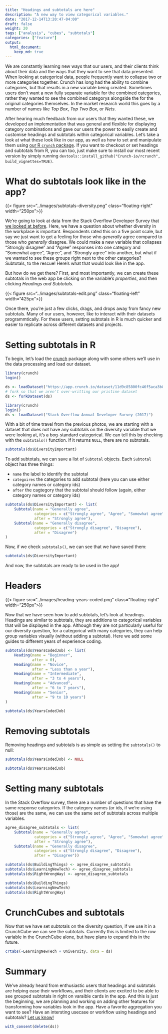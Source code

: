 ```yaml
---
title: "Headings and subtotals are here"
description: "A new way to view categorical variables."
date: "2017-12-14T13:20:47-04:00"
draft: false
weight: 20
tags: ["analysis", "cubes", "subtotals"]
categories: ["feature"]
output:
  html_document:
    keep_md: true
---
```


We are constantly learning new ways that our users, and their clients think about their data and the ways that they want to see that data presented. When looking at categorical data, people frequently want to collapse two or more categories together. Crunch has long had the ability to combine categories, but that results in a new variable being created. Sometimes users don't want a new fully separate variable for the combined categories, rather they wanted to see the combined categorys alongside the for the original categories themselves. In the market research world this goes by a number of names like _Top Box_, _Top Two Box_, or _Nets_.

After hearing much feedback from our users that they wanted these, we developed an implementation that was general and flexible for displaying category combinations and gave our users the power to easily create and customise headings and subtotals within categorical variables. Let's take a look at what these look like in our app, as well as how to set and manipulate them using [our R `crunch` package](http://crunch.io/r/crunch/). If you want to checkout or set headings and subtotals from R, you can too, just make sure to install our most recent version by simply running `devtools::install_github("Crunch-io/rcrunch", build_vignettes=TRUE)`.

# What do subtotals look like in the app?

{{< figure src="../images/subtotals-diversity.png" class="floating-right" width="250px">}}

We're going to look at data from the Stack Overflow Developer Survey that [we looked at before](../devs-as-users/). Here, we have a question about whether diversity in the workplace is important. Respondents rated this on a five point scale, but say we just want to get a feeling for those who _generally_ agree compared to those who _generally_ disagree. We could make a new variable that collapses "Strongly disagree" and "Agree" responses into one category and "Somewhat agree", "Agree", and "Strongly agree" into another, but what if we wanted to see these groups right next to the other categories? Subtotals, to the rescue! Here's what that would look like in the app.

But how do we get there? First, and most importantly, we can create these subtotals in the web app be clicking on the variable's _properties_, and then clicking _Headings and Subtotals_.

{{< figure src="../images/subtotals-edit.png" class="floating-left" width="425px">}}

Once there, you're just a few clicks, drags, and drops away from fancy new subtotals. Many of our users, however, like to interact with their datasets programmtically. For these users, setting subtotals in R is much quicker and easier to replicate across different datasets and projects.

# Setting subtotals in R

To begin, let's load the [crunch](http://crunch.io/r/crunch/) package along with some others we'll use in the data processing and load our dataset.

```r
library(crunch)
login()
```
```r
ds <- loadDataset("https://app.crunch.io/dataset/11d9c85800fc46f5aca3b89c8741f77e/")
# fork so that we aren't over-writting our pristine dataset
ds <- forkDataset(ds)
```

```r
library(crunch)
login()
ds <- loadDataset("Stack Overflow Annual Developer Survey (2017)")
```

With a bit of time travel from the previous photos, we are starting with a dataset that does not have any subtotals on the diversity variable that we were looking at, it's a bog-standard categorical. We can tell this by checking with the `subtotals()` function. If it returns `NULL`, there are no subtotals.

```r
subtotals(ds$DiversityImportant)
```

To add subtotals, we can save a list of `Subtotal` objects. Each `Subtotal` object has three things:

* `name` the label to identify the subtotal
* `categoires` the categories to add subtotal (here you can use either category names or category ids)
* `after` the cagtegory that the subtotal should follow (again, either category names or category ids)

```r
subtotals(ds$DiversityImportant) <- list(
    Subtotal(name = "Generally agree",
             categories = c("Strongly agree", "Agree", "Somewhat agree"),
             after = "Strongly agree"),
    Subtotal(name = "Generally disagree",
             categories = c("Strongly disagree", "Disagree"),
             after = "Disagree")
)
```

Now, if we check `subtotals()`, we can see that we have saved them:

```r
subtotals(ds$DiversityImportant)
```

And now, the subtotals are ready to be used in the app!

# Headers
{{< figure src="../images/heading-years-coded.png" class="floating-right" width="250px">}}

Now that we have seen how to add subtotals, let's look at headings. Headings are similar to subtotals, they are additions to categorical variables that will be displayed in the app. Although they are not particularly useful for our diversity question, for a categorical with many categories, they can help group variables visually (without adding a subtotal). Here we add some guides to different years of experience coding.

```r
subtotals(ds$YearsCodedJob) <- list(
    Heading(name = "Beginner",
            after = 0),
    Heading(name = "Novice",
            after = "Less than a year"),
    Heading(name = "Intermediate",
            after = "3 to 4 years"),
    Heading(name = "Advanced",
            after = "6 to 7 years"),
    Heading(name = "Senior",
            after = "9 to 10 years")
)

subtotals(ds$YearsCodedJob)
```

# Removing subtotals
Removing headings and subtotals is as simple as setting the `subtotals()` to null:

```r
subtotals(ds$YearsCodedJob) <- NULL

subtotals(ds$YearsCodedJob)
```

# Setting many subtotals 

In the Stack Overflow survey, there are a number of questions that have the same response categories. If the category names (or ids, if we're using those) are the same, we can use the same set of subtotals across multiple variables.

```r
agree_disagree_subtotals <- list(
    Subtotal(name = "Generally agree",
             categories = c("Strongly agree", "Agree", "Somewhat agree"),
             after = "Strongly agree"),
    Subtotal(name = "Generally disagree",
             categories = c("Strongly disagree", "Disagree"),
             after = "Disagree"))
```

```r
subtotals(ds$BuildingThings) <- agree_disagree_subtotals
subtotals(ds$LearningNewTech) <- agree_disagree_subtotals
subtotals(ds$RightWrongWay) <- agree_disagree_subtotals

subtotals(ds$BuildingThings)
subtotals(ds$LearningNewTech)
subtotals(ds$RightWrongWay)
```

# CrunchCubes and subtotals

Now that we have set subtotals on the diversity question, if we use it in a CrunchCube we can see the subtotals. Currently this is limited to the row variable in the CrunchCube alone, but have plans to expand this in the future. 

```r
crtabs(~LearningNewTech + University, data = ds)
```

# Summary

We've already heard from enthusiastic users that headings and subtotals are helping ease their workflows, and their clients are excited to be able to see grouped subtotals in right on varaible cards in the app. And this is just the beginning, we are planning and working on adding other features for transforming how variables look in the app. Have a favorite aggregation you want to see? Have an intersting usecase or workflow using headings and subtotals? [Let us know!](mailto:support@crunch.io)

```r
with_consent(delete(ds))
```